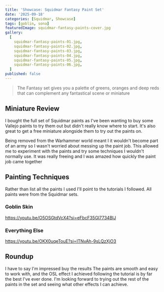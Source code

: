 ```yaml
---
title: 'Showcase: Squidmar Fantasy Paint Set'
date: '2025-09-18'
categories: [Squidmar, Showcase]
tags: [goblin, sona]
featuredImage: squidmar-fantasy-paints-cover.jpg
gallery:
  [
    squidmar-fantasy-paints-01.jpg,
    squidmar-fantasy-paints-02.jpg,
    squidmar-fantasy-paints-03.jpg,
    squidmar-fantasy-paints-04.jpg,
    squidmar-fantasy-paints-05.jpg,
    squidmar-fantasy-paints-06.jpg,
  ]
published: false
---
```



> The Fantasy set gives you a palette of greens, oranges and deep reds that can complement any fantastical scene or
> miniature

## Miniature Review

I bought the full set of Squidmar paints as I've been wanting to buy some Vallejo paints to try them out but didn't
really know where to start. It's also great to get a free miniature alongside them to try out the paints on.

Being removed from the Warhammer world meant I it wouldn't become part of an army so I wasn't worried about messing
up the paint job. This allowed me to experiment with the paints and try some techniques I wouldn't normally use. It was
really freeing and I was amazed how quickly the paint job came together

## Painting Techniques

Rather than list all the paints I used I'll point to the tutorials I followed. All paints were from the Squidmar sets.

### Goblin Skin

https://youtu.be/O5OSGtdVcX4?si=eFbcF35GI7734BlJ

### Everything Else

https://youtu.be/OKX0uqeTouE?si=ITNvAh-9sLQzXjO3

## Roundup

I have to say I'm impressed buy the results The paints are smooth and easy to work with, and the OSL effect I achieved
following the tutorial is by far the best I've ever done. I'm looking forward to trying out the rest of the paints in
the set and seeing what other effects I can achieve.
